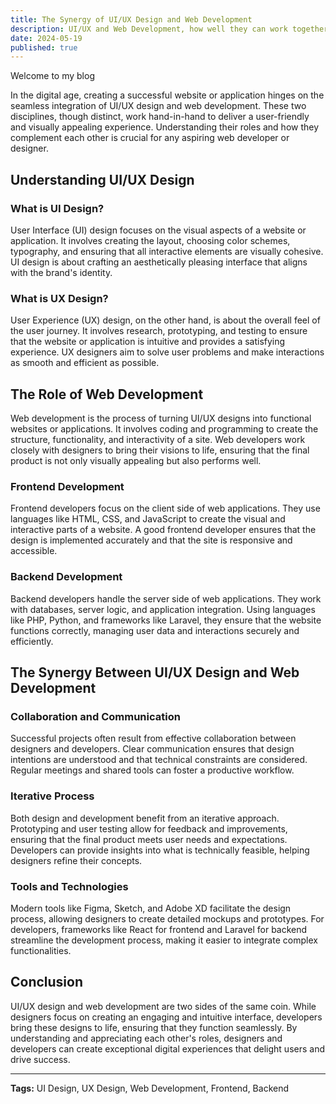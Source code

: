 ```yaml
---
title: The Synergy of UI/UX Design and Web Development
description: UI/UX and Web Development, how well they can work together.
date: 2024-05-19
published: true
---
```


Welcome to my blog

In the digital age, creating a successful website or application hinges on the seamless integration of UI/UX design and web development. These two disciplines, though distinct, work hand-in-hand to deliver a user-friendly and visually appealing experience. Understanding their roles and how they complement each other is crucial for any aspiring web developer or designer.

## Understanding UI/UX Design

### What is UI Design?

User Interface (UI) design focuses on the visual aspects of a website or application. It involves creating the layout, choosing color schemes, typography, and ensuring that all interactive elements are visually cohesive. UI design is about crafting an aesthetically pleasing interface that aligns with the brand's identity.

### What is UX Design?

User Experience (UX) design, on the other hand, is about the overall feel of the user journey. It involves research, prototyping, and testing to ensure that the website or application is intuitive and provides a satisfying experience. UX designers aim to solve user problems and make interactions as smooth and efficient as possible.

## The Role of Web Development

Web development is the process of turning UI/UX designs into functional websites or applications. It involves coding and programming to create the structure, functionality, and interactivity of a site. Web developers work closely with designers to bring their visions to life, ensuring that the final product is not only visually appealing but also performs well.

### Frontend Development

Frontend developers focus on the client side of web applications. They use languages like HTML, CSS, and JavaScript to create the visual and interactive parts of a website. A good frontend developer ensures that the design is implemented accurately and that the site is responsive and accessible.

### Backend Development

Backend developers handle the server side of web applications. They work with databases, server logic, and application integration. Using languages like PHP, Python, and frameworks like Laravel, they ensure that the website functions correctly, managing user data and interactions securely and efficiently.

## The Synergy Between UI/UX Design and Web Development

### Collaboration and Communication

Successful projects often result from effective collaboration between designers and developers. Clear communication ensures that design intentions are understood and that technical constraints are considered. Regular meetings and shared tools can foster a productive workflow.

### Iterative Process

Both design and development benefit from an iterative approach. Prototyping and user testing allow for feedback and improvements, ensuring that the final product meets user needs and expectations. Developers can provide insights into what is technically feasible, helping designers refine their concepts.

### Tools and Technologies

Modern tools like Figma, Sketch, and Adobe XD facilitate the design process, allowing designers to create detailed mockups and prototypes. For developers, frameworks like React for frontend and Laravel for backend streamline the development process, making it easier to integrate complex functionalities.

## Conclusion

UI/UX design and web development are two sides of the same coin. While designers focus on creating an engaging and intuitive interface, developers bring these designs to life, ensuring that they function seamlessly. By understanding and appreciating each other's roles, designers and developers can create exceptional digital experiences that delight users and drive success.

---

**Tags:** UI Design, UX Design, Web Development, Frontend, Backend

